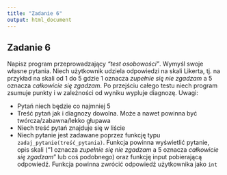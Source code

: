 ```yaml
---
title: "Zadanie 6"
output: html_document
---
```


## Zadanie 6

Napisz program przeprowadzający _"test osobowości"_. Wymyśl swoje własne pytania. Niech użytkownik udziela odpowiedzi na skali Likerta, tj. na przykład na skali od 1 do 5 gdzie 1 oznacza _zupełnie się nie zgadzam_ a 5 oznacza _całkowicie się zgadzam_. Po przejściu całego testu niech program zsumuje punkty i w zależności od wyniku wypluje diagnozę. Uwagi:

- Pytań niech będzie co najmniej 5
- Treść pytań jak i diagnozy dowolna. Może a nawet powinna być twórcza/zabawna/lekko głupawa
- Niech treść pytań znajduje się w liście
- Niech pytanie jest zadawane poprzez funkcję typu `zadaj_pytanie(treść_pytania)`. Funkcja powinna wyświetlić pytanie, opis skali ("1 oznacza _zupełnie się nie zgadzam_ a 5 oznacza _całkowicie się zgadzam_" lub coś podobnego) oraz funkcję input pobierającą odpowiedź. Funkcja powinna zwrócić odpowiedź użytkownika jako `int`